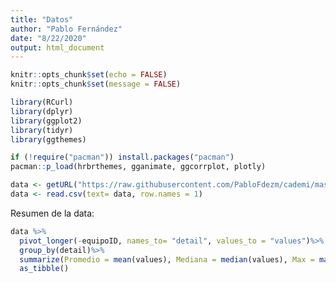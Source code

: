```yaml
---
title: "Datos"
author: "Pablo Fernández"
date: "8/22/2020"
output: html_document
---
```



```r
knitr::opts_chunk$set(echo = FALSE)
knitr::opts_chunk$set(message = FALSE)

library(RCurl)
library(dplyr)
library(ggplot2)
library(tidyr)
library(ggthemes)

if (!require("pacman")) install.packages("pacman")
pacman::p_load(hrbrthemes, gganimate, ggcorrplot, plotly)

data <- getURL("https://raw.githubusercontent.com/PabloFdezm/cademi/master/data.csv?token=AKX6XZP5VWIKIMLSZYTNRV27JBDCS")
data <- read.csv(text= data, row.names = 1)
```

Resumen de la data:

```r
data %>%
  pivot_longer(-equipoID, names_to= "detail", values_to = "values")%>%
  group_by(detail)%>%
  summarize(Promedio = mean(values), Mediana = median(values), Max = max(values), Min = min(values))%>%
  as_tibble()
```
